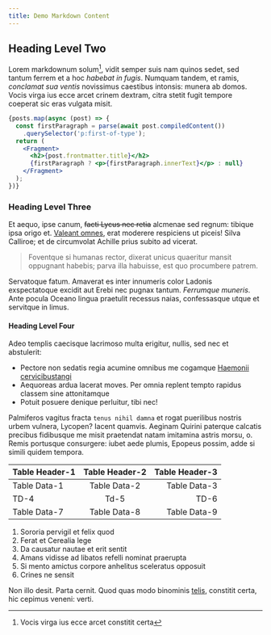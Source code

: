 ```yaml
---
title: Demo Markdown Content
---
```


## Heading Level Two

Lorem markdownum solum[^1], vidit semper suis nam quinos sedet, sed tantum ferrem et
a hoc *habebat in fugis*. Numquam tandem, et ramis, *conclamat sua ventis*
novissimus caestibus intonsis: munera ab domos. Vocis virga ius ecce arcet
crinem dextram, citra stetit fugit tempore coeperat sic eras vulgata misit.

<Figure caption="Painting by Scott on Unsplash"  src="scott-webb-isp5-i3Mx2k-unsplash.jpeg" alt="paint swirl pattern"></Figure>

```jsx
{posts.map(async (post) => {
  const firstParagraph = parse(await post.compiledContent())
    .querySelector('p:first-of-type');
  return (
    <Fragment>
      <h2>{post.frontmatter.title}</h2>
      {firstParagraph ? <p>{firstParagraph.innerText}</p> : null}
    </Fragment>
  );
})}
```

### Heading Level Three

Et aequo, ipse canum, ~~facti Lycus nec retia~~ alcmenae sed regnum: tibique ipsa
origo et. [Valeant omnes](http://displicetquisquam.net/), erat moderere
respiciens ut piceis! Silva Calliroe; et de circumvolat Achille prius subito ad
vicerat. 

> Foventque si humanas rector, dixerat unicus quaeritur mansit oppugnant habebis; parva illa habuisse, est quo procumbere patrem.

Servatoque fatum. Amaverat es inter innumeris color Ladonis exspectatoque
excidit aut Erebi nec pugnax tantum. *Ferrumque muneris*. Ante pocula Oceano
lingua praetulit recessus naias, confessasque utque et servitque in limus.


#### Heading Level Four

Adeo templis caecisque lacrimoso multa erigitur, nullis, sed nec et abstulerit: 

- Pectore non sedatis regia acumine omnibus me cogamque [Haemonii cervicibustangi](http://www.quid.io/fatentur) 
- Aequoreas ardua lacerat moves. Per omnia replent tempto rapidus classem sine attonitamque 
- Potuit posuere denique perluitur, tibi nec!

Palmiferos vagitus fracta `tenus nihil damna` et rogat puerilibus nostris urbem
vulnera, Lycopen? Iacent quamvis. Aeginam Quirini paterque calcatis precibus
fidibusque me misit praetendat natam imitamina astris morsu, o. Remis portusque
consurgere: iubet aede plumis, Epopeus possim, adde si simili quidem tempora.

Table Header-1 | Table Header-2 | Table Header-3
:--- | :---: | ---:
Table Data-1 | Table Data-2 | Table Data-3
TD-4 | Td-5 | TD-6
Table Data-7 | Table Data-8 | Table Data-9

1. Sororia pervigil et felix quod
2. Ferat et Cerealia lege
3. Da causatur nautae et erit sentit
4. Amans vidisse ad libatos refelli nominat praerupta
5. Si mento amictus corpore anhelitus sceleratus opposuit
6. Crines ne sensit

Non illo desit. Parta cernit. Quod quas modo binominis
[telis](http://auspiciis.org/), constitit certa, hic cepimus veneni: verti.

[^1]: Vocis virga ius ecce arcet constitit certa